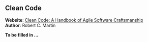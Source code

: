 
## Clean Code

<UnderConstruction />

**Website**: [Clean Code: A Handbook of Agile Software Craftsmanship](https://www.amazon.com/Clean-Code-Handbook-Software-Craftsmanship/dp/0132350882)\
**Author**: Robert C. Martin

**To be filled in ...**